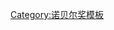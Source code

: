 {{Navbox 
| name       = 2013年诺贝尔奖获得者
| title      = 2013年[[诺贝尔奖]]获得者
| bodyclass = hlist
| titlestyle = background:#d3d3d3;
| belowstyle = background: transparent; border-top: 1px solid #d3d3d3;
| list1      = '''[[诺贝尔物理学奖|物理学奖]]：'''[[弗朗索瓦·恩格勒]] - [[彼得·希格斯]]
|list2='''[[诺贝尔化学奖|化学奖]]：'''[[马丁·卡普拉斯]] - [[邁可·列維特]] - [[阿里耶·瓦舍尔]]
|list3='''[[诺贝尔生理学或医学奖|生理学或医学奖]]：'''[[詹姆斯·罗思曼]] - [[兰迪·谢克曼]] - [[托马斯·聚德霍夫]]
|list4='''[[诺贝尔文学奖|文学奖]]：'''[[艾丽斯·芒罗]]
|list5='''[[诺贝尔和平奖|和平奖]]：'''[[禁止化學武器組織]]
|list6='''[[诺贝尔经济学奖|经济学奖]]'''<sup>[[诺贝尔经济学奖#與諾貝爾獎的關係|註]]</sup>'''：'''[[尤金·法马]] - [[拉尔斯·彼得·汉森]] - [[羅勃·席勒|罗伯特·席勒]]
|below={{歷年諾貝爾獎獲得者導航}}
}}<noinclude>[[Category:诺贝尔奖模板]]
</noinclude>